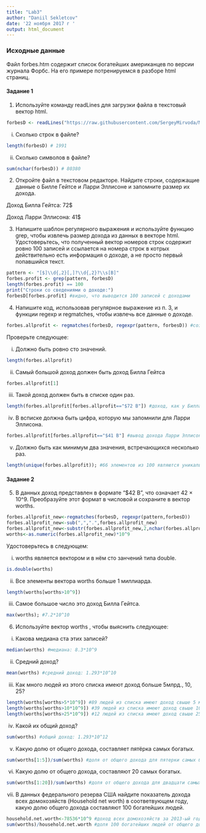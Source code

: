 ---
title: "Lab3"
author: "Daniil Sekletcov"
date: '22 ноября 2017 г '
output: html_document
---

### Исходные данные

Файл forbes.htm содержит список богатейших американцев по версии журнала Форбс. На его примере потренируемся в разборе html страниц.

#### Задание 1

1. Используйте команду readLines для загрузки файла в текстовый вектор html.
```{r}
forbesD <- readLines("https://raw.githubusercontent.com/SergeyMirvoda/MD-DA-2017/master/data/forbes.htm")
```

i) Сколько строк в файле?
```{r}
length(forbesD) # 1991
```

ii) Сколько символов в файле?
```{r}
sum(nchar(forbesD)) # 80380
```

2. Откройте файл в текстовом редакторе. Найдите строки, содержащие данные о Билле Гейтсе и Ларри Эллисоне и запомните размер их дохода.

Доход Билла Гейтса: 72$

Доход Ларри Эллисона: 41$

3. Напишите шаблон регулярного выражения и используйте функцию grep, чтобы извлечь размер дохода из данных в векторе html. Удостоверьтесь, что полученный вектор номеров строк содержит ровно 100 записей и ссылается на номера строк в котрых действительно есть информация о доходе, а не просто первый попавшийся текст.
```{r}
pattern <- "[$]\\d{,2}[,]?\\d{,2}?\\s[B]"
forbes.profit <- grep(pattern, forbesD)
length(forbes.profit) == 100
print("Строки со сведениями о доходе:")
forbesD[forbes.profit] #видно, что выводится 100 записей с доходами
```

4. Напишите код, использовав регулярное выражение из п. 3, и функции regexp и regmatches, чтобы извлечь все данные о доходе.
```{r}
forbes.allprofit <- regmatches(forbesD, regexpr(pattern, forbesD)) #создание вектора доходов
```

Проверьте следующее:

i. Должно быть ровно сто значений.
```{r}
length(forbes.allprofit)
```

ii. Самый большой доход должен быть доход Билла Гейтса
```{r}
forbes.allprofit[1]
```

iii. Такой доход должен быть в списке один раз.
```{r}
length(forbes.allprofit[forbes.allprofit=="$72 B"]) #доход, как у Билла Гейтса, встречается только раз
```

iv. В всписке должна быть цифра, которую мы запомнили для Ларри Эллисона.
```{r}
forbes.allprofit[forbes.allprofit=="$41 B"] #вывод дохода Ларри Эллисона
```

v. Должно быть как минимум два значения, встречающихся несколько раз.
```{r}
length(unique(forbes.allprofit)); #66 элементов из 100 являются уникальными
```

#### Задание 2

5. В данных доход представлен в формате "$42 B", что означает 42 × 10^9. Преобразуйте этот формат в числовой и сохраните в вектор worths.
```{r}
forbes.allprofit_new<-regmatches(forbesD, regexpr(pattern,forbesD)) 
forbes.allprofit_new<-sub(",",".",forbes.allprofit_new)
forbes.allprofit_new<-substr(forbes.allprofit_new,2,nchar(forbes.allprofit_new)-2)
worths<-as.numeric(forbes.allprofit_new)*10^9
```

Удостоверьтесь в следующем:

i. worths является вектором и в нём сто занчений типа double.
```{r}
is.double(worths)
```

ii. Все элементы вектора worths больше 1 миллиарда.
```{r}
length(worths[worths>10^9])
```

iii. Самое большое число это доход Билла Гейтса.
```{r}
max(worths); #7.2*10^10 
```

6. Используйте вектор worths , чтобы выяснить следующее:
i. Какова медиана ста этих записей?
```{r}
median(worths) #медиана: 8.3*10^9
```

ii. Средний доход?
```{r}
mean(worths) #средний доход: 1.293*10^10
```

iii. Как много людей из этого списка имеют доход больше 5млрд., 10, 25?
```{r}
length(worths[worths>5*10^9]) #89 людей из списка имеют доход свыше 5 млрд.
length(worths[worths>10*10^9]) #39 людей из списка имеют доход свыше 10 млрд.
length(worths[worths>25*10^9]) #12 людей из списка имеют доход свыше 25 млрд.
```

iv. Какой их общий доход?
```{r}
sum(worths) #общий доход: 1.293*10^12
```

v. Какую долю от общего дохода, составляет пятёрка самых богатых.
```{r}
sum(worths[1:5])/sum(worths) #доля от общего дохода для пятерки самых богатых: 0.1883217
```

vi. Какую долю от общего дохода, составляют 20 самых богатых.
```{r}
sum(worths[1:20])/sum(worths) #доля от общего дохода для двадцати самых богатых: 0.4921114
```

vii. В данных федерального резерва США найдите показатель дохода всех домохозяйств (Household net worth) в соответвующем году, какую долю общего дохода составляют 100 богатейших людей.
```{r}
household.net.worth<-78536*10^9 #доход всех домохозяйств за 2013-ый год
sum(worths)/household.net.worth #доля 100 богатейших людей от общего дохода всех домохозяйств: 0.01646379
```